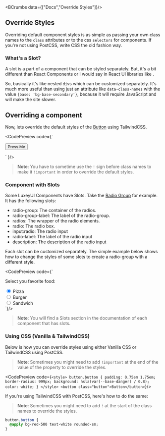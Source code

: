 
<Helmet>
  <title>Override Styles | LuxeyUI - Elevate your design effortlessly and quickly</title> 
  <meta name="description" content="Overriding default component styles is as simple as passing your own class names to the `class` attributes or to the css `selectors` for components. If you're not using PostCSS, write CSS the old fashion way."/>
</Helmet>

<BCrumbs data={["Docs","Override Styles"]}/>

<Article>

# Override Styles 

Overriding default component styles is as simple as passing your own class names to the `class` attributes or to the css `selectors` for components. If you're not using PostCSS, write CSS the old fashion way.

### What's a Slot?

A slot is a part of a component that can be styled separately. But, it's a bit different than React Components or I would say in React UI libraries like <ELink text="NextUI" link="https://nextui.org"/>.

So, basically it's like nested `div`s which can be customized separately. It's much more useful than using just an attribute like `data-class-names` with the value `{base: 'bg-base-secondary'}`, because it will require JavaScript and will make the site slower.

## Overriding a component

Now, lets override the default styles of the [Button](/docs/components/button) using TailwindCSS.

<CodePreview code={`<div class="grid place-items-center p-6">
  <button class="button bg-gradient-to-r from-violet-500 to-blue-500 !text-white radius-full !px-8 !py-3 shadow-md shadow-violet-500/20 active:!scale-105 active:-translate-y-1">Press Me</button>
</div>`
}/>

> **Note**: You have to sometime use the `!` sign before class names to make it `!important` in order to override the default styles.

### Component with Slots

Some LuxeyUI Components have Slots. Take the [Radio Group](/docs/components/radio) for example. It has the following slots: 

- <HL>radio-group</HL>: The container of the radios.
- <HL>radio-group-label</HL>: The label of the radio-group.
- <HL>radios</HL>: The wrapper of the radio elements.
- <HL>radio</HL>: The radio box.
- <HL>input:radio</HL>: The radio input
- <HL>radio-label</HL>: The label of the radio input
- <HL>description</HL>: The description of the radio input

Each slot can be customized separately. The simple example below shows how to change the styles of some slots to create a radio-group with a different style.

<CodePreview code={`<div class="radio-group">
  <label class="radio-group-label text-lg">Select you favorite food:</label>
  <div class="radios !gap-4">
    <div class="radio">
      <input type="radio" name="food" id="food1" checked class="checked:!border-orange-500 checked:before:!bg-orange-500 !size-6" />
      <label for="food1" class="radio-label">Pizza</label>
    </div>
    <div class="radio">
      <input type="radio" name="food" id="food2" class="checked:!border-orange-500 checked:before:!bg-orange-500 !size-6" />
      <label for="food2" class="radio-label">Burger</label>
    </div>
    <div class="radio">
      <input type="radio" name="food" id="food3" class="checked:!border-orange-500 checked:before:!bg-orange-500 !size-6" />
      <label for="food3" class="radio-label">Sandwich</label>
    </div>
  </div>
</div>`}/>

> **Note**: You will find a Slots section in the documentation of each component that has slots.

### Using CSS (Vanilla & TailwindCSS)

Below is how you can override styles using either Vanilla CSS or TailwindCSS using PostCSS.

> **Note**: Sometimes you might need to add `!important` at the end of the value of the property to override the styles.

<CodePreview code={`<style>
  button.button {
    padding: 0.75em 1.75em;
    border-radius: 999px;
    background: hsla(var(--base-danger) / 0.8);
    color: white;
  }
</style>
<button class="button">Button</button>`}/>

If you're using TailwindCSS with PostCSS, here's how to do the same:

> **Note**: Sometimes you might need to add `!` at the start of the class names to override the styles.

```css
button.button {
  @apply bg-red-500 text-white rounded-sm;
}
```

<wbr/>

</Article>